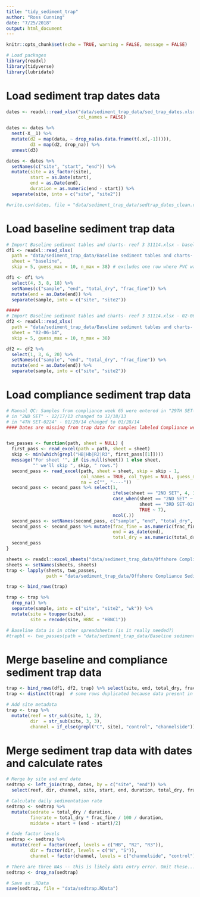 ```yaml
---
title: "tidy_sediment_trap"
author: "Ross Cunning"
date: "7/25/2018"
output: html_document
---
```



```r
knitr::opts_chunk$set(echo = TRUE, warning = FALSE, message = FALSE)

# Load packages
library(readxl)
library(tidyverse)
library(lubridate)
```


# Load sediment trap dates data
```r
dates <- readxl::read_xlsx("data/sediment_trap_data/sed_trap_dates.xlsx",
                           col_names = FALSE)

dates <- dates %>%
  nest(-X__1) %>%
  mutate(d2 = map(data, ~ drop_na(as.data.frame(t(.x[,-1])))),
         d3 = map(d2, drop_na)) %>%
  unnest(d3)

dates <- dates %>%
  setNames(c("site", "start", "end")) %>%
  mutate(site = as_factor(site),
         start = as.Date(start),
         end = as.Date(end),
         duration = as.numeric(end - start)) %>%
  separate(site, into = c("site", "site2"))

#write.csv(dates, file = "data/sediment_trap_data/sedtrap_dates_clean.csv")
```


# Load baseline sediment trap data
```r
# Import Baseline sediment tables and charts- reef 3 31114.xlsx - baseline
df1 <- readxl::read_xlsx(
  path = "data/sediment_trap_data/Baseline sediment tables and charts- reef 3 31114.xlsx",
  sheet = "baseline",
  skip = 5, guess_max = 10, n_max = 38) # excludes one row where PVC was found in bottle...

df1 <- df1 %>% 
  select(4, 3, 8, 18) %>%
  setNames(c("sample", "end", "total_dry", "frac_fine")) %>%
  mutate(end = as.Date(end)) %>%
  separate(sample, into = c("site", "site2"))

#####
# Import Baseline sediment tables and charts- reef 3 31114.xlsx - 02-06-14
df2 <- readxl::read_xlsx(
  path = "data/sediment_trap_data/Baseline sediment tables and charts- reef 3 31114.xlsx",
  sheet = "02-06-14",
  skip = 5, guess_max = 10, n_max = 38)

df2 <- df2 %>%
  select(1, 3, 6, 20) %>%
  setNames(c("sample", "end", "total_dry", "frac_fine")) %>%
  mutate(end = as.Date(end)) %>%
  separate(sample, into = c("site", "site2"))
```

# Load compliance sediment trap data
```r
# Manual QC: Samples from compliance week 65 were entered in "29TH SET-0228" worksheet with a date of Jan 13, 2015, but should have been Feb 13, 2015 -- manually corrected in Excel.
# in "2ND SET" - 12/17/13 changed to 12/18/13
# in "4TH SET-0224" - 01/20/14 changed to 01/28/14
#### Dates are missing from trap data for samples labeled Compliance week 70 ("C70"). Based on data in trap dates spreadsheet, we believe the end date for these to be 03/22/15 - manually changed.


two_passes <- function(path, sheet = NULL) {
  first_pass <- read_excel(path = path, sheet = sheet)
  skip <- min(which(grepl("HB|Hb|R2|R3", first_pass[[1]])))
  message("For sheet '", if (is.null(sheet)) 1 else sheet,
          "' we'll skip ", skip, " rows.")  
  second_pass <- read_excel(path, sheet = sheet, skip = skip - 1, 
                            col_names = TRUE, col_types = NULL, guess_max = 15,
                            na = c("", "----"))
  second_pass <- second_pass %>% select(1, 
                                        ifelse(sheet == "2ND SET", 4, 3), 
                                        case_when(sheet == "2ND SET" ~ 8,
                                                  sheet == "3RD SET-0206" ~ 6,
                                                  TRUE ~ 7),
                                        ncol(.))
  second_pass <- setNames(second_pass, c("sample", "end", "total_dry", "frac_fine"))
  second_pass <- second_pass %>% mutate(frac_fine = as.numeric(frac_fine),
                                        end = as_date(end),
                                        total_dry = as.numeric(total_dry))
  second_pass
}

sheets <- readxl::excel_sheets("data/sediment_trap_data/Offshore Compliance Sediment Trap Data Final.xlsx")
sheets <- setNames(sheets, sheets)
trap <- lapply(sheets, two_passes, 
               path = "data/sediment_trap_data/Offshore Compliance Sediment Trap Data Final.xlsx")

trap <- bind_rows(trap)

trap <- trap %>%
  drop_na() %>%
  separate(sample, into = c("site", "site2", "wk")) %>%
  mutate(site = toupper(site),
         site = recode(site, HBNC = "HBNC1"))

# Baseline data is in other spreadsheets (is it really needed?)
#trapbl <- two_passes(path = "data/sediment_trap_data/Baseline sediment tables and charts- reef 3 31114.xlsx")
```

# Merge baseline and compliance sediment trap data
```r

trap <- bind_rows(df1, df2, trap) %>% select(site, end, total_dry, frac_fine)
trap <- distinct(trap)  # some rows duplicated because data present in multiple above spreadsheets

# Add site metadata
trap <- trap %>%
  mutate(reef = str_sub(site, 1, 2),
         dir  = str_sub(site, 3, 3),
         channel = if_else(grepl("C", site), "control", "channelside"))
```

# Merge sediment trap data with dates and calculate rates
```r
# Merge by site and end date
sedtrap <- left_join(trap, dates, by = c("site", "end")) %>%
  select(reef, dir, channel, site, start, end, duration, total_dry, frac_fine)

# Calculate daily sedimentation rate
sedtrap <- sedtrap %>%
  mutate(sedrate = total_dry / duration,
         finerate = total_dry * frac_fine / 100 / duration,
         middate = start + (end - start)/2)

# Code factor levels
sedtrap <- sedtrap %>%
  mutate(reef = factor(reef, levels = c("HB", "R2", "R3")),
         dir = factor(dir, levels = c("N", "S")),
         channel = factor(channel, levels = c("channelside", "control")))

# There are three NAs -- this is likely data entry error. Omit these...
sedtrap <- drop_na(sedtrap)

# Save as .RData
save(sedtrap, file = "data/sedtrap.RData")
```

